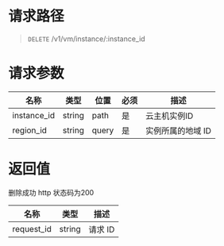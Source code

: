 <style>.topic-content-wrap .topic-detail table thead th { word-break: keep-all; }</style>

# 请求路径
> `DELETE` /v1/vm/instance/:instance_id


# 请求参数
名称 | 类型 | 位置 | 必须 | 描述
----- | ----- | ----- | ----- | -----
instance_id | string | path  | 是 | 云主机实例ID 
region_id   | string | query | 是 | 实例所属的地域 ID

# 返回值
删除成功 http 状态码为200

名称 | 类型 | 描述
----- | ----- | -----
request_id | string | 请求 ID
